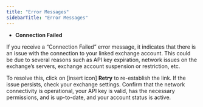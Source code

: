 ```yaml
---
title: "Error Messages"
sidebarTitle: "Error Messages"
---
```


- **Connection Failed**

If you receive a “Connection Failed” error message, it indicates that there is an issue with the connection to your linked exchange account. This could be due to several reasons such as API key expiration, network issues on the exchange’s servers, exchange account suspension or restriction, etc.

To resolve this, click on [insert icon] **Retry** to re-establish the link. If the issue persists, check your exchange settings. Confirm that the network connectivity is operational, your API key is valid, has the necessary permissions, and is up-to-date, and your account status is active.